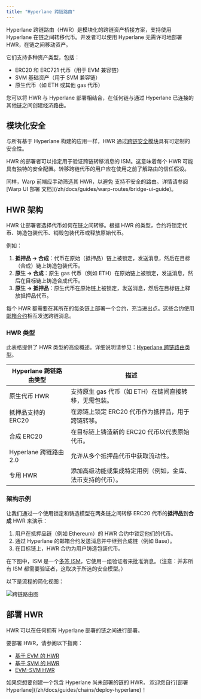```yaml
---
title: "Hyperlane 跨链路由"
---
```


Hyperlane 跨链路由（HWR）是模块化的跨链资产桥接方案，支持使用 Hyperlane 在链之间转移代币。开发者可以使用 Hyperlane 无需许可地部署 HWR，在链之间移动资产。

它们支持多种资产类型，包括：

- ERC20 和 ERC721 代币（用于 EVM 兼容链）
- SVM 基础资产（用于 SVM 兼容链）
- 原生代币（如 ETH 或其他 gas 代币）

您可以将 HWR 与 Hyperlane 部署相结合，在任何链与通过 Hyperlane 已连接的其他链之间创建经济路由。

## 模块化安全[​](#modular-security "直接链接到模块化安全")

与所有基于 Hyperlane 构建的应用一样，HWR 通过[跨链安全模块](/zh/docs/protocol/ISM/modular-security)具有可定制的安全性。

HWR 的部署者可以指定用于验证跨链转移消息的 ISM。这意味着每个 HWR 可能具有独特的安全配置。转移跨链代币的用户应在使用之前了解路由的信任假设。

<Note>
  同样，Warp 前端应手动筛选其 HWR，以避免
  支持不安全的路由。详情请参阅 [Warp UI 部署
  文档](/zh/docs/guides/warp-routes/bridge-ui-guide)。
</Note>

## HWR 架构

HWR 让部署者选择代币如何在链之间转移。根据 HWR 的类型，合约将锁定代币、铸造包装代币、销毁包装代币或释放原始代币。

例如：

1. **抵押品 → 合成**：代币在原始（抵押品）链上被锁定，发送消息，然后在目标（合成）链上铸造包装代币。
2. **原生 → 合成**：原生 gas 代币（例如 ETH）在原始链上被锁定，发送消息，然后在目标链上铸造合成代币。
3. **原生 → 抵押品**：原生代币在原始链上被锁定，发送消息，然后在目标链上释放抵押品代币。

每个 HWR 都需要在其所在的每条链上部署一个合约，充当进出点。这些合约使用[邮箱合约](/zh/docs/protocol/core/mailbox)相互发送跨链消息。

### HWR 类型

此表格提供了 HWR 类型的高级概述。详细说明请参见：[Hyperlane 跨链路由类型](/zh/docs/protocol/warp-routes/warp-routes-types)。

| **Hyperlane 跨链路由类型** | **描述**                                                                                  |
| ----------------------------- | ------------------------------------------------------------------------------------------------ |
| 原生代币 HWR              | 支持原生 gas 代币（如 ETH）在链间直接转移，无需包装。        |
| 抵押品支持的 ERC20       | 在源链上锁定 ERC20 代币作为抵押品，用于跨链转移。                  |
| 合成 ERC20               | 在目标链上铸造新的 ERC20 代币以代表原始代币。                |
| Hyperlane 跨链路由 2.0     | 允许从多个抵押品代币中获取流动性。                                  |
| 专用 HWR               | 添加高级功能或集成特定用例（例如，金库、法币支持的代币）。 |

### 架构示例[​](#example-architecture "直接链接到架构示例")

让我们通过一个使用锁定和铸造模型在两条链之间转移 ERC20 代币的**抵押品**到**合成** HWR 来演示：

1. 用户在抵押品链（例如 Ethereum）的 HWR 合约中锁定他们的代币。
2. 通过 Hyperlane 的邮箱合约发送消息并中继到合成链（例如 Base）。
3. 在目标链上，HWR 合约为用户铸造包装代币。

在下图中，ISM 是一个[多签 ISM](/zh/docs/protocol/ISM/standard-ISMs/multisig-ISM)，它使用一组验证者来批准消息。（注意：并非所有 ISM 都需要验证者，这取决于所选的安全模型。）

以下是流程的简化视图：

![跨链路由图](/images/docs/protocol/warp-routes/warp-route.png)

## 部署 HWR

HWR 可以在任何拥有 Hyperlane 部署的链之间进行部署。

要部署 HWR，请参阅以下指南：

- [基于 EVM 的 HWR](/zh/docs/guides/quickstart/deploy-warp-route)
- [基于 SVM 的 HWR](/zh/docs/guides/warp-routes/svm/svm-warp-route-guide)
- [EVM-SVM HWR](/zh/docs/guides/warp-routes/evm-svm-warp-route-guide)

<Check>
  如果您想要创建一个包含 Hyperlane 尚未部署的链的 HWR，
  欢迎您自行[部署 Hyperlane](/zh/docs/guides/chains/deploy-hyperlane)！
</Check>